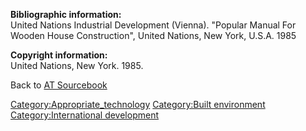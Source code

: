 '''Bibliographic information:'''<br/>
United Nations Industrial Development (Vienna). "Popular Manual For Wooden House Construction", United Nations, New York, U.S.A. 1985


'''Copyright information:'''<br/>
United Nations, New York. 1985.


Back to [[AT Sourcebook]]
[[Category:Appropriate_technology]]
[[Category:Built environment]]
[[Category:International development]]